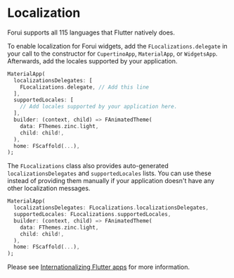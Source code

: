 # Localization

Forui supports all 115 languages that Flutter natively does.

To enable localization for Forui widgets, add the `FLocalizations.delegate` in your call to the constructor for `CupertinoApp`, `MaterialApp`, or `WidgetsApp`. Afterwards, add the locales supported by your application.

```dart {3, 6} copy
MaterialApp(
  localizationsDelegates: [
    FLocalizations.delegate, // Add this line
  ],
  supportedLocales: [
    // Add locales supported by your application here.
  ],
  builder: (context, child) => FAnimatedTheme(
    data: FThemes.zinc.light,
    child: child!,
  ),
  home: FScaffold(...),
);
```

The `FLocalizations` class also provides auto-generated `localizationsDelegates` and `supportedLocales` lists. You can use
these instead of providing them manually if your application doesn't have any other localization messages.

```dart {2-3} copy
MaterialApp(
  localizationsDelegates: FLocalizations.localizationsDelegates,
  supportedLocales: FLocalizations.supportedLocales,
  builder: (context, child) => FAnimatedTheme(
    data: FThemes.zinc.light,
    child: child!,
  ),
  home: FScaffold(...),
);
```

Please see [Internationalizing Flutter apps](https://docs.flutter.dev/ui/accessibility-and-internationalization/internationalization)
for more information.
